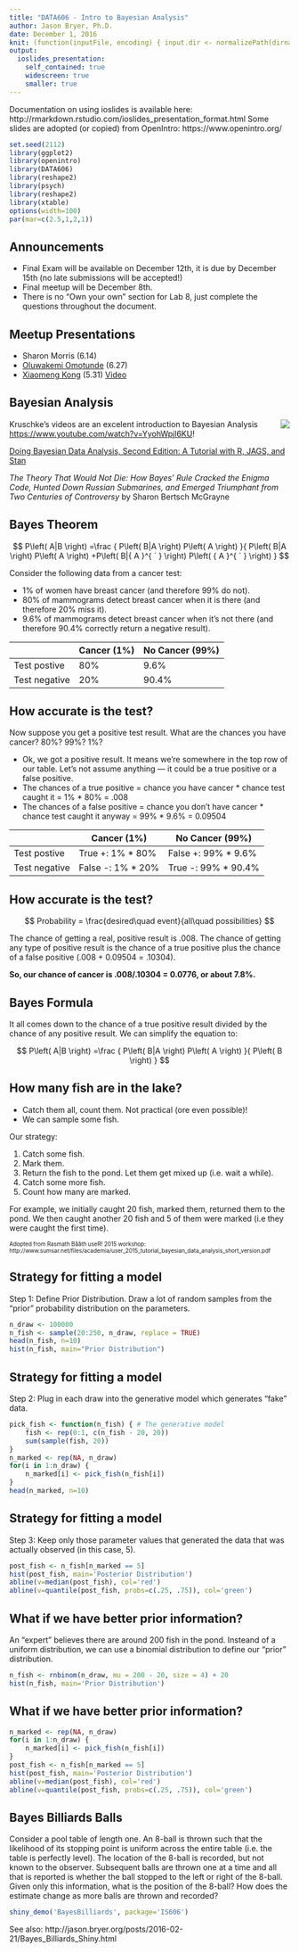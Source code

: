 ```yaml
---
title: "DATA606 - Intro to Bayesian Analysis"
author: Jason Bryer, Ph.D.
date: December 1, 2016
knit: (function(inputFile, encoding) { input.dir <- normalizePath(dirname(inputFile)); rmarkdown::render(input = inputFile, encoding = encoding, quiet=FALSE, output_file = paste0(input.dir,'/../docs/slides/', tools::file_path_sans_ext(basename(inputFile)), '.html')); })
output:
  ioslides_presentation:
    self_contained: true
    widescreen: true
    smaller: true
---
```

	
<div class="notes">
Documentation on using ioslides is available here:
http://rmarkdown.rstudio.com/ioslides_presentation_format.html
Some slides are adopted (or copied) from OpenIntro: https://www.openintro.org/
</div>

```r
set.seed(2112)
library(ggplot2)
library(openintro)
library(DATA606)
library(reshape2)
library(psych)
library(reshape2)
library(xtable)
options(width=100)
par(mar=c(2.5,1,2,1))

```

## Announcements

* Final Exam will be available on December 12th, it is due by December 15th (no late submissions will be accepted!)
* Final meetup will be December 8th.
* There is no "Own your own" section for Lab 8, just complete the questions throughout the document.

## Meetup Presentations

* Sharon Morris (6.14)
* [Oluwakemi Omotunde](http://rpubs.com/komotunde/229367) (6.27)
* [Xiaomeng Kong](http://rpubs.com/Xkong100/231874) (5.31) [Video](https://youtu.be/Cm7ZzKltKHc)


## Bayesian Analysis


<img src='http://ecx.images-amazon.com/images/I/515eRFg9Y8L._SX404_BO1,204,203,200_.jpg' align='right'>

Kruschke's videos are an excelent introduction to Bayesian Analysis [https://www.youtube.com/watch?v=YyohWpjl6KU](https://www.youtube.com/watch?v=YyohWpjl6KU)!

[Doing Bayesian Data Analysis, Second Edition: A Tutorial with R, JAGS, and Stan](http://www.amazon.com/Doing-Bayesian-Data-Analysis-Second/dp/0124058884/ref=sr_1_1?ie=UTF8&qid=1437688316&sr=8-1&keywords=Kruschke)

*The Theory That Would Not Die: How Bayes' Rule Cracked the Enigma Code, Hunted Down Russian Submarines, and Emerged Triumphant from Two Centuries of Controversy* by Sharon Bertsch McGrayne

## Bayes Theorem

$$ P\left( A|B \right) =\frac { P\left( B|A \right) P\left( A \right)  }{ P\left( B|A \right) P\left( A \right) +P\left( B|{ A }^{ ` } \right) P\left( { A }^{ ` } \right)  }   $$

Consider the following data from a cancer test:

* 1% of women have breast cancer (and therefore 99% do not).
* 80% of mammograms detect breast cancer when it is there (and therefore 20% miss it).
* 9.6% of mammograms detect breast cancer when it’s not there (and therefore 90.4% correctly return a negative result).

&nbsp;        | Cancer (1%) | No Cancer (99%)
--------------|-------------|-----------------
Test postive  | 80%         |  9.6%
Test negative | 20%         |  90.4%


## How accurate is the test?

Now suppose you get a positive test result. What are the chances you have cancer? 80%? 99%? 1%?

* Ok, we got a positive result. It means we’re somewhere in the top row of our table. Let’s not assume anything — it could be a true positive or a false positive.
* The chances of a true positive = chance you have cancer * chance test caught it = 1% * 80% = .008
* The chances of a false positive = chance you don’t have cancer * chance test caught it anyway = 99% * 9.6% = 0.09504

&nbsp;        | Cancer (1%)       | No Cancer (99%)
--------------|-------------------|-----------------
Test postive  | True +: 1% * 80%  | False +: 99% * 9.6%
Test negative | False -: 1% * 20% | True -: 99% * 90.4%

## How accurate is the test?

$$ Probability = \frac{desired\quad event}{all\quad possibilities} $$

The chance of getting a real, positive result is .008. The chance of getting any type of positive result is the chance of a true positive plus the chance of a false positive (.008 + 0.09504 = .10304).

**So, our chance of cancer is .008/.10304 = 0.0776, or about 7.8%.**

## Bayes Formula

It all comes down to the chance of a true positive result divided by the chance of any positive result. We can simplify the equation to:

$$ P\left( A|B \right) =\frac { P\left( B|A \right) P\left( A \right)  }{ P\left( B \right)  }  $$

## How many fish are in the lake?

* Catch them all, count them. Not practical (ore even possible)!
* We can sample some fish.

Our strategy:

1. Catch some fish.
2. Mark them.
3. Return the fish to the pond. Let them get mixed up (i.e. wait a while).
4. Catch some more fish.
5. Count how many are marked.

For example, we initially caught 20 fish, marked them, returned them to the pond. We then caught another 20 fish and 5 of them were marked (i.e they were caught the first time).

<font size='-2'>
Adopted from Rasmath Bååth useR! 2015 workshop: http://www.sumsar.net/files/academia/user_2015_tutorial_bayesian_data_analysis_short_version.pdf
</font>

## Strategy for fitting a model {.flexbox .vcenter}

Step 1: Define Prior Distribution. Draw a lot of random samples from the "prior" probability distribution on the parameters.

```r
n_draw <- 100000
n_fish <- sample(20:250, n_draw, replace = TRUE)
head(n_fish, n=10)
hist(n_fish, main="Prior Distribution")
```

## Strategy for fitting a model {.flexbox .vcenter}

Step 2: Plug in each draw into the generative model which generates "fake" data.

```r
pick_fish <- function(n_fish) { # The generative model
	fish <- rep(0:1, c(n_fish - 20, 20))
	sum(sample(fish, 20))
}
n_marked <- rep(NA, n_draw)
for(i in 1:n_draw) {
	n_marked[i] <- pick_fish(n_fish[i])
}
head(n_marked, n=10)
```

## Strategy for fitting a model {.flexbox .vcenter}

Step 3: Keep only those parameter values that generated the data that was actually observed (in this case, 5).

```r
post_fish <- n_fish[n_marked == 5]
hist(post_fish, main='Posterior Distribution')
abline(v=median(post_fish), col='red')
abline(v=quantile(post_fish, probs=c(.25, .75)), col='green')
```

## What if we have better prior information? {.flexbox .vcenter}

An "expert" believes there are around 200 fish in the pond. Insteand of a uniform distribution, we can use a binomial distribution to define our "prior" distribution.

```r
n_fish <- rnbinom(n_draw, mu = 200 - 20, size = 4) + 20
hist(n_fish, main='Prior Distribution')
```

## What if we have better prior information? {.flexbox .vcenter}

```r
n_marked <- rep(NA, n_draw)
for(i in 1:n_draw) {
	n_marked[i] <- pick_fish(n_fish[i])
}
post_fish <- n_fish[n_marked == 5]
hist(post_fish, main='Posterior Distribution')
abline(v=median(post_fish), col='red')
abline(v=quantile(post_fish, probs=c(.25, .75)), col='green')
```

## Bayes Billiards Balls

Consider a pool table of length one. An 8-ball is thrown such that the likelihood of its stopping point is uniform across the entire table (i.e. the table is perfectly level). The location of the 8-ball is recorded, but not known to the observer. Subsequent balls are thrown one at a time and all that is reported is whether the ball stopped to the left or right of the 8-ball. Given only this information, what is the position of the 8-ball? How does the estimate change as more balls are thrown and recorded?

```r
shiny_demo('BayesBilliards', package='IS606')
```

See also: http://jason.bryer.org/posts/2016-02-21/Bayes_Billiards_Shiny.html

